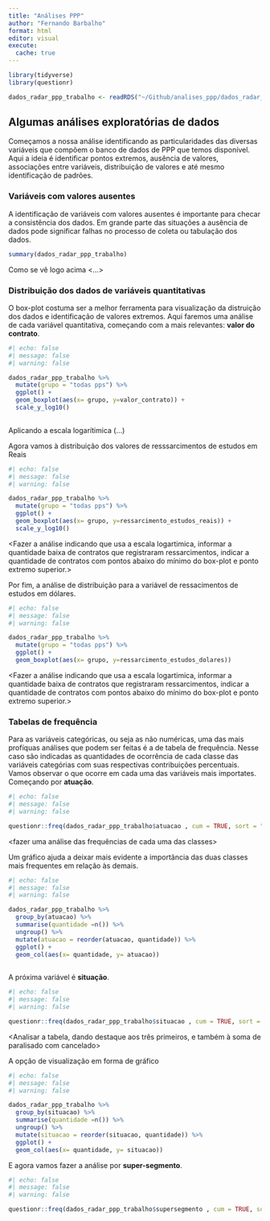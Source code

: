 ```yaml
---
title: "Análises PPP"
author: "Fernando Barbalho"
format: html
editor: visual
execute:
  cache: true
---
```


```r
library(tidyverse)
library(questionr)

dados_radar_ppp_trabalho <- readRDS("~/Github/analises_ppp/dados_radar_ppp_trabalho.rds")
```

## Algumas análises exploratórias de dados

Começamos a nossa análise identificando as particularidades das diversas variáveis que compõem o banco de dados de PPP que temos disponível. Aqui a ideia é identificar pontos extremos, ausência de valores, associações entre variáveis, distribuição de valores e até mesmo identificação de padrões.

### Variáveis com valores ausentes

A identificação de variáveis com valores ausentes é importante para checar a consistência dos dados. Em grande parte das situações a ausência de dados pode significar falhas no processo de coleta ou tabulação dos dados.

```r
summary(dados_radar_ppp_trabalho)
```

Como se vê logo acima \<...\>

### Distribuição dos dados de variáveis quantitativas

O box-plot costuma ser a melhor ferramenta para visualização da distruição dos dados e identificação de valores extremos. Aqui faremos uma análise de cada variável quantitativa, começando com a mais relevantes: **valor do contrato**.

```r
#| echo: false
#| message: false
#| warning: false

dados_radar_ppp_trabalho %>%
  mutate(grupo = "todas pps") %>%
  ggplot() +
  geom_boxplot(aes(x= grupo, y=valor_contrato)) +
  scale_y_log10()
  

```

Aplicando a escala logarítimica (...)

Agora vamos à distribuição dos valores de resssarcimentos de estudos em Reais

```r
#| echo: false
#| message: false
#| warning: false

dados_radar_ppp_trabalho %>%
  mutate(grupo = "todas pps") %>%
  ggplot() +
  geom_boxplot(aes(x= grupo, y=ressarcimento_estudos_reais)) +
  scale_y_log10()
```

\<Fazer a análise indicando que usa a escala logartimica, informar a quantidade baixa de contratos que registraram ressarcimentos, indicar a quantidade de contratos com pontos abaixo do mínimo do box-plot e ponto extremo superior.\>

Por fim, a análise de distribuição para a variável de ressacimentos de estudos em dólares.

```r
#| echo: false
#| message: false
#| warning: false

dados_radar_ppp_trabalho %>%
  mutate(grupo = "todas pps") %>%
  ggplot() +
  geom_boxplot(aes(x= grupo, y=ressarcimento_estudos_dolares)) 
```

\<Fazer a análise indicando que usa a escala logartimica, informar a quantidade baixa de contratos que registraram ressarcimentos, indicar a quantidade de contratos com pontos abaixo do mínimo do box-plot e ponto extremo superior.\>

### Tabelas de frequência

Para as variáveis categóricas, ou seja as não numéricas, uma das mais profíquas análises que podem ser feitas é a de tabela de frequência. Nesse caso são indicadas as quantidades de ocorrência de cada classe das variáveis categórias com suas respectivas contribuições percentuais. Vamos observar o que ocorre em cada uma das variáveis mais importates. Começando por **atuação**.

```r
#| echo: false
#| message: false
#| warning: false

questionr::freq(dados_radar_ppp_trabalho$atuacao , cum = TRUE, sort = "dec", total = TRUE)
```

\<fazer uma análise das frequências de cada uma das classes\>

Um gráfico ajuda a deixar mais evidente a importância das duas classes mais frequentes em relação às demais.

```r
#| echo: false
#| message: false
#| warning: false

dados_radar_ppp_trabalho %>%
  group_by(atuacao) %>%
  summarise(quantidade =n()) %>%
  ungroup() %>%
  mutate(atuacao = reorder(atuacao, quantidade)) %>%
  ggplot() +
  geom_col(aes(x= quantidade, y= atuacao))
  
```

A próxima variável é **situação**.

```r
#| echo: false
#| message: false
#| warning: false

questionr::freq(dados_radar_ppp_trabalho$situacao , cum = TRUE, sort = "dec", total = TRUE, valid = FALSE)
```

\<Analisar a tabela, dando destaque aos três primeiros, e também à soma de paralisado com cancelado\>

A opção de visualização em forma de gráfico

```r
#| echo: false
#| message: false
#| warning: false

dados_radar_ppp_trabalho %>%
  group_by(situacao) %>%
  summarise(quantidade =n()) %>%
  ungroup() %>%
  mutate(situacao = reorder(situacao, quantidade)) %>%
  ggplot() +
  geom_col(aes(x= quantidade, y= situacao))
```

E agora vamos fazer a análise por **super-segmento**.

```r
#| echo: false
#| message: false
#| warning: false

questionr::freq(dados_radar_ppp_trabalho$supersegmento , cum = TRUE, sort = "dec", total = TRUE, valid = FALSE)
```
